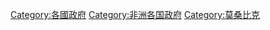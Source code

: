 {{Commons category|Government of Mozambique}}

[[Category:各國政府|Category:各國政府]]
[[Category:非洲各国政府|Category:非洲各国政府]]
[[Category:莫桑比克|Category:莫桑比克]]